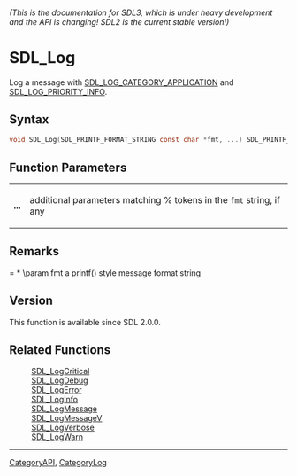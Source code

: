====== (This is the documentation for SDL3, which is under heavy development and the API is changing! SDL2 is the current stable version!) ======
= SDL_Log =

Log a message with [[SDL_LOG_CATEGORY_APPLICATION]] and [[SDL_LOG_PRIORITY_INFO]].

== Syntax ==

<syntaxhighlight lang='c'>
void SDL_Log(SDL_PRINTF_FORMAT_STRING const char *fmt, ...) SDL_PRINTF_VARARG_FUNC(1);
</syntaxhighlight>

== Function Parameters ==

{|
|'''...'''
|additional parameters matching % tokens in the <code>fmt</code> string, if any
|}

== Remarks ==

= * \param fmt a printf() style message format string

== Version ==

This function is available since SDL 2.0.0.

== Related Functions ==

:[[SDL_LogCritical]]
:[[SDL_LogDebug]]
:[[SDL_LogError]]
:[[SDL_LogInfo]]
:[[SDL_LogMessage]]
:[[SDL_LogMessageV]]
:[[SDL_LogVerbose]]
:[[SDL_LogWarn]]

----
[[CategoryAPI]], [[CategoryLog]]


